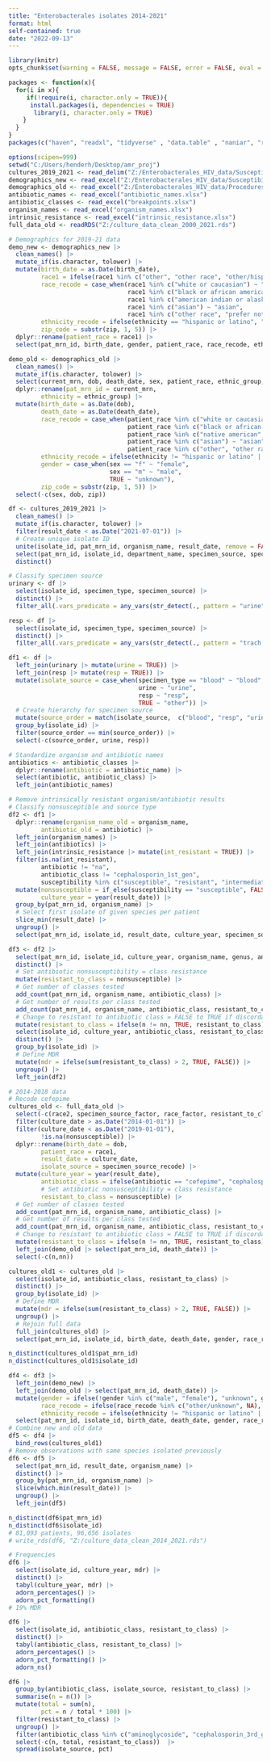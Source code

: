 ---
title: "Enterobacterales isolates 2014-2021"
format: html
self-contained: true
date: "2022-09-13"
---

```{r setup, include=FALSE}
library(knitr)
opts_chunk$set(warning = FALSE, message = FALSE, error = FALSE, eval = TRUE, tidy = TRUE, cache = FALSE)
```

```{r libraries}
packages <- function(x){
  for(i in x){
     if(!require(i, character.only = TRUE)){
      install.packages(i, dependencies = TRUE)
       library(i, character.only = TRUE)
    }
  }
}
packages(c("haven", "readxl", "tidyverse" , "data.table" , "naniar", "rockchalk", "lubridate", "kableExtra", "DT", "formatR", "zoo", "binom", "plotly", "janitor", "sjlabelled", "Hmisc", "rms", "aod", "sandwich", "lmtest", "tableone", "broom", "investr"))
```

```{r}
options(scipen=999)
setwd("C:/Users/henderh/Desktop/amr_proj")
cultures_2019_2021 <- read_delim("Z:/Enterobacterales_HIV_data/Susceptibilities_HIVStatus_2019_2021/Cultures_and_Susceptibilities_June_2019_June_29_2021.csv", delim = "|", escape_double = FALSE, trim_ws = TRUE)
demographics_new <- read_excel("Z:/Enterobacterales_HIV_data/Susceptibilities_HIVStatus_2019_2021/Patients_Summary_Susceptibilties_HIV.xlsx")
demographics_old <- read_excel("Z:/Enterobacterales_HIV_data/Procedures_meds_up_to_2018/original_files/VAN_DUIN_IRB18-3438_PATIENT_DEMOGRAPHICS.xlsx")
antibiotic_names <- read_excel("antibiotic_names.xlsx")
antibiotic_classes <- read_excel("breakpoints.xlsx")
organism_names <- read_excel("organism_names.xlsx")
intrinsic_resistance <- read_excel("intrinsic_resistance.xlsx")
full_data_old <- readRDS("Z:/culture_data_clean_2000_2021.rds")
```

```{r}
# Demographics for 2019-21 data
demo_new <- demographics_new |>
  clean_names() |>
  mutate_if(is.character, tolower) |>
  mutate(birth_date = as.Date(birth_date),
         race1 = ifelse(race1 %in% c("other", "other race", "other/hispanic", "prefer not to answer", "unknown", "0"), race2, race1),
         race_recode = case_when(race1 %in% c("white or caucasian") ~ "white",
                                 race1 %in% c("black or african american") ~ "black",
                                 race1 %in% c("american indian or alaska native", "native american", "hawaiian / other pac", "native hawaiian or other pacific islander") ~ "native american or pacific islander",
                                 race1 %in% c("asian") ~ "asian",
                                 race1 %in% c("other race", "prefer not to answer", "unknown", NA) ~ "unknown"),
         ethnicity_recode = ifelse(ethnicity == "hispanic or latino", "hispanic", "non-hispanic"),
         zip_code = substr(zip, 1, 5)) |>
  dplyr::rename(patient_race = race1) |>
  select(pat_mrn_id, birth_date, gender, patient_race, race_recode, ethnicity, ethnicity_recode, zip_code)

demo_old <- demographics_old |>
  clean_names() |>
  mutate_if(is.character, tolower) |>
  select(current_mrn, dob, death_date, sex, patient_race, ethnic_group, zip) |>
  dplyr::rename(pat_mrn_id = current_mrn,
         ethnicity = ethnic_group) |>
  mutate(birth_date = as.Date(dob),
         death_date = as.Date(death_date),
         race_recode = case_when(patient_race %in% c("white or caucasian", "caucasian") ~ "white",
                                 patient_race %in% c("black or african american", "african american") ~ "black",
                                 patient_race %in% c("native american", "american indian or alaska native", "hawaiian / other pac", "native hawaiian or other pacific islander") ~ "native american or pacific islander",
                                 patient_race %in% c("asian") ~ "asian",
                                 patient_race %in% c("other", "other race", "other/hispanic", "patient refused", "unknown", NA) ~ "other/unknown"),
         ethnicity_recode = ifelse(ethnicity != "hispanic or latino" | is.na(ethnicity), "non-hispanic", "hispanic"),
         gender = case_when(sex == "f" ~ "female",
                            sex == "m" ~ "male",
                            TRUE ~ "unknown"),
         zip_code = substr(zip, 1, 5)) |>
  select(-c(sex, dob, zip))
```

```{r}
df <- cultures_2019_2021 |>
  clean_names() |>
  mutate_if(is.character, tolower) |>
  filter(result_date < as.Date("2021-07-01")) |>
  # Create unique isolate ID
  unite(isolate_id, pat_mrn_id, organism_name, result_date, remove = FALSE) |> 
  select(pat_mrn_id, isolate_id, department_name, specimen_source, specimen_type, organism_name, result_date, antibiotic, susceptibility) |>
  distinct()
```

```{r}
# Classify specimen source
urinary <- df |>
  select(isolate_id, specimen_type, specimen_source) |>
  distinct() |>
  filter_all(.vars_predicate = any_vars(str_detect(., pattern = "urine")))

resp <- df |>
  select(isolate_id, specimen_type, specimen_source) |>
  distinct() |>
  filter_all(.vars_predicate = any_vars(str_detect(., pattern = "trach|sput|resp|bronc|bal|lung")))

df1 <- df |>
  left_join(urinary |> mutate(urine = TRUE)) |>
  left_join(resp |> mutate(resp = TRUE)) |>
  mutate(isolate_source = case_when(specimen_type == "blood" ~ "blood",
                                    urine ~ "urine",
                                    resp ~ "resp",
                                    TRUE ~ "other")) |>
  # Create hierarchy for specimen source
  mutate(source_order = match(isolate_source,  c("blood", "resp", "urine", "other"))) |> 
  group_by(isolate_id) |>
  filter(source_order == min(source_order)) |>
  select(-c(source_order, urine, resp))
```

```{r}
# Standardize organism and antibiotic names
antibiotics <- antibiotic_classes |> 
  dplyr::rename(antibiotic = antibiotic_name) |>
  select(antibiotic, antibiotic_class) |>
  left_join(antibiotic_names)

# Remove intrinsically resistant organism/antibiotic results
# Classify nonsusceptible and source type
df2 <- df1 |>
  dplyr::rename(organism_name_old = organism_name,
         antibiotic_old = antibiotic) |>
  left_join(organism_names) |>
  left_join(antibiotics) |>
  left_join(intrinsic_resistance |> mutate(int_resistant = TRUE)) |>
  filter(is.na(int_resistant), 
         antibiotic != "na",
         antibiotic_class != "cephalosporin_1st_gen",
         susceptibility %in% c("susceptible", "resistant", "intermediate")) |>
  mutate(nonsusceptible = if_else(susceptibility == "susceptible", FALSE, TRUE),
         culture_year = year(result_date)) |>
  group_by(pat_mrn_id, organism_name) |>
  # Select first isolate of given species per patient
  slice_min(result_date) |> 
  ungroup() |>
  select(pat_mrn_id, isolate_id, result_date, culture_year, specimen_source, specimen_type, isolate_source, organism_name, genus, antibiotic, antibiotic_class, susceptibility, nonsusceptible)
```

```{r}
df3 <- df2 |>
  select(pat_mrn_id, isolate_id, culture_year, organism_name, genus, antibiotic_class, nonsusceptible) |>
  distinct() |>
  # Set antibiotic nonsusceptibility = class resistance
  mutate(resistant_to_class = nonsusceptible) |>  
  # Get number of classes tested
  add_count(pat_mrn_id, organism_name, antibiotic_class) |> 
  # Get number of results per class tested
  add_count(pat_mrn_id, organism_name, antibiotic_class, resistant_to_class) |> 
  # Change to resistant to antibiotic class = FALSE to TRUE if discordant
  mutate(resistant_to_class = ifelse(n != nn, TRUE, resistant_to_class)) |> 
  select(isolate_id, culture_year, antibiotic_class, resistant_to_class) |>
  distinct() |>
  group_by(isolate_id) |>
  # Define MDR
  mutate(mdr = ifelse(sum(resistant_to_class) > 2, TRUE, FALSE)) |> 
  ungroup() |>
  left_join(df2)
```

```{r}
# 2014-2018 data
# Recode cefepime
cultures_old <- full_data_old |>
  select(-c(race2, specimen_source_factor, race_factor, resistant_to_class, mdr)) |>
  filter(culture_date > as.Date("2014-01-01")) |>
  filter(culture_date < as.Date("2019-01-01"),
         !is.na(nonsusceptible)) |>
  dplyr::rename(birth_date = dob,
         patient_race = race1,
         result_date = culture_date,
         isolate_source = specimen_source_recode) |>
  mutate(culture_year = year(result_date),
         antibiotic_class = ifelse(antibiotic == "cefepime", "cephalosporin_4th_gen", class),
         # Set antibiotic nonsusceptibility = class resistance
         resistant_to_class = nonsusceptible) |>  
  # Get number of classes tested
  add_count(pat_mrn_id, organism_name, antibiotic_class) |> 
  # Get number of results per class tested
  add_count(pat_mrn_id, organism_name, antibiotic_class, resistant_to_class) |> 
  # Change to resistant to antibiotic class = FALSE to TRUE if discordant
  mutate(resistant_to_class = ifelse(n != nn, TRUE, resistant_to_class)) |> 
  left_join(demo_old |> select(pat_mrn_id, death_date)) |>
  select(-c(n,nn))

cultures_old1 <- cultures_old |>
  select(isolate_id, antibiotic_class, resistant_to_class) |>
  distinct() |>
  group_by(isolate_id) |>
  # Define MDR
  mutate(mdr = ifelse(sum(resistant_to_class) > 2, TRUE, FALSE)) |> 
  ungroup() |>
  # Rejoin full data
  full_join(cultures_old) |> 
  select(pat_mrn_id, isolate_id, birth_date, death_date, gender, race_recode, patient_race, ethnicity, zip_code, result_date, culture_year, specimen_source, specimen_type, isolate_source, organism_name, genus, antibiotic, antibiotic_class, susceptibility, nonsusceptible, resistant_to_class, mdr)

n_distinct(cultures_old1$pat_mrn_id)
n_distinct(cultures_old1$isolate_id)
```

```{r}
df4 <- df3 |>
  left_join(demo_new) |>
  left_join(demo_old |> select(pat_mrn_id, death_date)) |>
  mutate(gender = ifelse(!gender %in% c("male", "female"), "unknown", gender),
         race_recode = ifelse(race_recode %in% c("other/unknown", NA), "unknown", race_recode),
         ethnicity_recode = ifelse(ethnicity != "hispanic or latino" | is.na(ethnicity), "non-hispanic", "hispanic")) |>
  select(pat_mrn_id, isolate_id, birth_date, death_date, gender, race_recode, patient_race, ethnicity, zip_code, result_date, culture_year, specimen_source, specimen_type, isolate_source, organism_name, genus, antibiotic, antibiotic_class, susceptibility, nonsusceptible, resistant_to_class, mdr)
# Combine new and old data
df5 <- df4 |>
  bind_rows(cultures_old1)
# Remove observations with same species isolated previously
df6 <- df5 |>
  select(pat_mrn_id, result_date, organism_name) |>
  distinct() |>
  group_by(pat_mrn_id, organism_name) |>
  slice(which.min(result_date)) |>
  ungroup() |>
  left_join(df5)

n_distinct(df6$pat_mrn_id)
n_distinct(df6$isolate_id)
# 81,093 patients, 96,656 isolates
# write_rds(df6, "Z:/culture_data_clean_2014_2021.rds")
```

```{r}
# Frequencies
df6 |>
  select(isolate_id, culture_year, mdr) |>
  distinct() |>
  tabyl(culture_year, mdr) |>
  adorn_percentages() |>
  adorn_pct_formatting()
# 19% MDR

df6 |>
  select(isolate_id, antibiotic_class, resistant_to_class) |>
  distinct() |>
  tabyl(antibiotic_class, resistant_to_class) |>
  adorn_percentages() |>
  adorn_pct_formatting() |>
  adorn_ns()

df6 |>
  group_by(antibiotic_class, isolate_source, resistant_to_class) |>
  summarise(n = n()) |>
  mutate(total = sum(n),
         pct = n / total * 100) |>
  filter(resistant_to_class) |>
  ungroup() |> 
  filter(antibiotic_class %in% c("aminoglycoside", "cephalosporin_3rd_gen", "cephalosporin_2nd_gen", "nitrofuran", "penicillins", "penicillins_bli", "polypeptide", "sulfonamide", "quinolone") & isolate_source != "other") |> 
  select(-c(n, total, resistant_to_class))  |> 
  spread(isolate_source, pct)
```









